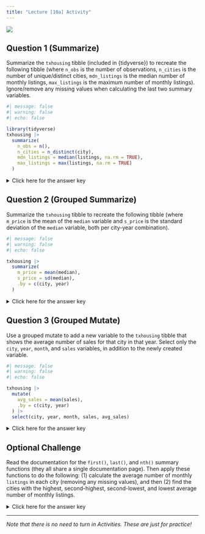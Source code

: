 ```yaml
---
title: "Lecture [10a] Activity"
---
```


![](../../img/programmer_2780E3.svg){.hero}

## Question 1 (Summarize)

Summarize the `txhousing` tibble (included in \{tidyverse\}) to recreate the following tibble (where `n_obs` is the number of observations, `n_cities` is the number of unique/distinct cities, `mdn_listings` is the median number of monthly listings, `max_listings` is the maximum number of monthly listings). Ignore/remove any missing values when calculating the last two summary variables.

```r
#| message: false
#| warning: false
#| echo: false

library(tidyverse)
txhousing |> 
  summarize(
    n_obs = n(),
    n_cities = n_distinct(city),
    mdn_listings = median(listings, na.rm = TRUE),
    max_listings = max(listings, na.rm = TRUE)
  )
```

<p><details>
<summary>Click here for the answer key</summary>
<blockquote>

```r
#| message: false
#| warning: false

library(tidyverse)
txhousing |> 
  summarize(
    n_obs = n(),
    n_cities = n_distinct(city),
    mdn_listings = median(listings, na.rm = TRUE),
    max_listings = max(listings, na.rm = TRUE)
  )
```

</blockquote></details></p>

## Question 2 (Grouped Summarize)

Summarize the `txhousing` tibble to recreate the following tibble (where `m_price` is the mean of the `median` variable and `s_price` is the standard deviation of the `median` variable, both per city-year combination).

```r
#| message: false
#| warning: false
#| echo: false

txhousing |> 
  summarize(
    m_price = mean(median),
    s_price = sd(median),
    .by = c(city, year)
  )
```


<p><details>
<summary>Click here for the answer key</summary>
<blockquote>

```r
#| message: false
#| warning: false

txhousing |> 
  summarize(
    m_price = mean(median),
    s_price = sd(median),
    .by = c(city, year)
  )
```

</blockquote></details></p>

## Question 3 (Grouped Mutate)

Use a grouped mutate to add a new variable to the `txhousing` tibble that shows the average number of sales for that city in that year. Select only the `city`, `year`, `month`, and `sales` variables, in addition to the newly created variable.

```r
#| message: false
#| warning: false
#| echo: false

txhousing |> 
  mutate(
    avg_sales = mean(sales),
    .by = c(city, year)
  ) |> 
  select(city, year, month, sales, avg_sales)
```

<p><details>
<summary>Click here for the answer key</summary>
<blockquote>

```r
#| message: false
#| warning: false

txhousing |> 
  mutate(
    avg_sales = mean(sales),
    .by = c(city, year)
  ) |> 
  select(city, year, month, sales, avg_sales)
```

</blockquote></details></p>

## Optional Challenge

Read the documentation for the `first()`, `last()`, and `nth()` summary functions (they all share a single documentation page). Then apply these functions to do the following: (1) calculate the average number of monthly `listings` in each city (removing any missing values), and then (2) find the cities with the highest, second-highest, second-lowest, and lowest average number of monthly listings.

<p><details>
<summary>Click here for the answer key</summary>
<blockquote>
```r
txhousing |> 
  summarize(
    m_listings = mean(listings, na.rm = TRUE),
    .by = city
  ) |> 
  summarize(
    most = first(city, order_by = m_listings),
    second_most = nth(city, n = 2, order_by = m_listings),
    second_least = nth(city, n = -2, order_by = m_listings),
    least = last(city, order_by = m_listings)
  )
```
</blockquote></details></p>

---

*Note that there is no need to turn in Activities. These are just for practice!*
